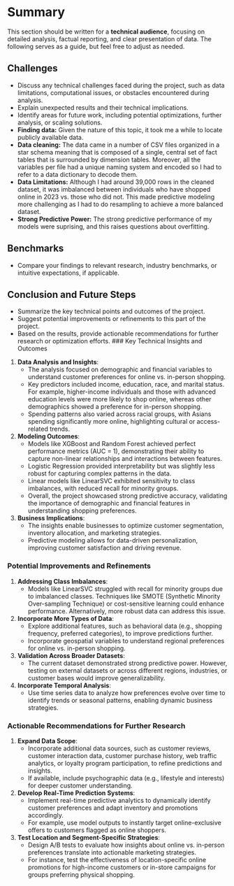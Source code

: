 # Summary

This section should be written for a **technical audience**, focusing on detailed analysis, factual reporting, and clear presentation of data. The following serves as a guide, but feel free to adjust as needed.

## Challenges

- Discuss any technical challenges faced during the project, such as data limitations, computational issues, or obstacles encountered during analysis.
- Explain unexpected results and their technical implications.
- Identify areas for future work, including potential optimizations, further analysis, or scaling solutions.
- **Finding data:** Given the nature of this topic, it took me a while to locate publicly available data.
- **Data cleaning:** The data came in a number of CSV files organized in a star schema meaning that is composed of a single, central set of fact tables that is surrounded by dimension tables. Moreover, all the variables per file had a unique naming system and encoded so I had to refer to a data dictionary to decode them.
- **Data Limitations:** Although I had around 39,000 rows in the cleaned dataset, it was imbalanced between individuals who have shopped online in 2023 vs. those who did not. This made predictive modeling more challenging as I had to do resampling to achieve a more balanced dataset. 
- **Strong Predictive Power:** The strong predictive performance of my models were suprising, and this raises questions about overfitting.

## Benchmarks

- Compare your findings to relevant research, industry benchmarks, or intuitive expectations, if applicable.

## Conclusion and Future Steps

- Summarize the key technical points and outcomes of the project.
- Suggest potential improvements or refinements to this part of the project.
- Based on the results, provide actionable recommendations for further research or optimization efforts.
### Key Technical Insights and Outcomes

1. **Data Analysis and Insights**:  
   - The analysis focused on demographic and financial variables to understand customer preferences for online vs. in-person shopping.  
   - Key predictors included income, education, race, and marital status. For example, higher-income individuals and those with advanced education levels were more likely to shop online, whereas other demographics showed a preference for in-person shopping.  
   - Spending patterns also varied across racial groups, with Asians spending significantly more online, highlighting cultural or access-related trends.  

2. **Modeling Outcomes**:  
   - Models like XGBoost and Random Forest achieved perfect performance metrics (AUC = 1), demonstrating their ability to capture non-linear relationships and interactions between features.  
   - Logistic Regression provided interpretability but was slightly less robust for capturing complex patterns in the data.  
   - Linear models like LinearSVC exhibited sensitivity to class imbalances, with reduced recall for minority groups.  
   - Overall, the project showcased strong predictive accuracy, validating the importance of demographic and financial features in understanding shopping preferences.

3. **Business Implications**:  
   - The insights enable businesses to optimize customer segmentation, inventory allocation, and marketing strategies.  
   - Predictive modeling allows for data-driven personalization, improving customer satisfaction and driving revenue.

### Potential Improvements and Refinements

1. **Addressing Class Imbalances**:  
   - Models like LinearSVC struggled with recall for minority groups due to imbalanced classes. Techniques like SMOTE (Synthetic Minority Over-sampling Technique) or cost-sensitive learning could enhance performance. Alternatively, more robust data can address this issue.

2. **Incorporate More Types of Data**:  
   - Explore additional features, such as behavioral data (e.g., shopping frequency, preferred categories), to improve predictions further.  
   - Incorporate geospatial variables to understand regional preferences for online vs. in-person shopping.

3. **Validation Across Broader Datasets**:  
   - The current dataset demonstrated strong predictive power. However, testing on external datasets or across different regions, industries, or customer bases would improve generalizability.  

4. **Incorporate Temporal Analysis**:  
   - Use time series data to analyze how preferences evolve over time to identify trends or seasonal patterns, enabling dynamic business strategies.


### Actionable Recommendations for Further Research 

1. **Expand Data Scope**:  
   - Incorporate additional data sources, such as customer reviews, customer interaction data, customer purchase history, web traffic analytics, or loyalty program participation, to refine predictions and insights.  
   - If available, include psychographic data (e.g., lifestyle and interests) for deeper customer understanding.

2. **Develop Real-Time Prediction Systems**:  
   - Implement real-time predictive analytics to dynamically identify customer preferences and adapt inventory and promotions accordingly.  
   - For example, use model outputs to instantly target online-exclusive offers to customers flagged as online shoppers.

3. **Test Location and Segment-Specific Strategies**:  
   - Design A/B tests to evaluate how insights about online vs. in-person preferences translate into actionable marketing strategies.  
   - For instance, test the effectiveness of location-specific online promotions for high-income customers or in-store campaigns for groups preferring physical shopping.
